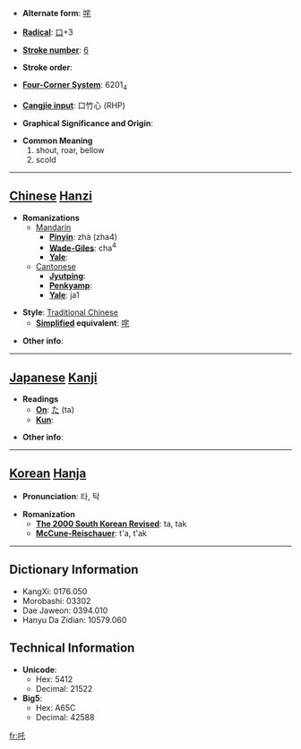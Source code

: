 * '''Alternate form''': [[咤]]

* '''[[Wiktionary:Chinese radical index| Radical]]''': [[Wiktionary:Chinese radical index 口|口]]+3

* '''[[Wiktionary:Chinese total strokes index|Stroke number]]''': [[Wiktionary:Chinese total strokes index 6|6]]

* '''Stroke order''': 

* '''[[Wiktionary:Chinese four corner index|Four-Corner System]]''': 6201<sub>4</sub>

* '''[[Wiktionary:Chinese Cangjie index|Cangjie input]]''': 口竹心 (RHP)

* '''Graphical Significance and Origin''': 

* '''Common Meaning'''
*#shout, roar, bellow
*# scold


----

== [[Chinese]] [[Hanzi]] ==

* '''Romanizations'''
** [[Mandarin]]
*** '''[[Pinyin]]''': zhà (zha4)
*** '''[[Wade-Giles]]''': cha<sup>4</sup>
*** '''[[Yale]]''': 
**[[Cantonese]]
***'''[[Jyutping]]''':
***'''[[Penkyamp]]''': 
***'''[[Yale]]''': ja1

* '''Style''': [[Traditional Chinese]] 
** '''[[Simplified Chinese|Simplified]] equivalent''': [[咤]]

* '''Other info''': 

----

== [[Japanese]] [[Kanji]] ==

* '''Readings'''
** '''[[On]]''': [[た]] (ta)
** '''[[Kun]]''': 

* '''Other info''':  

----

== [[Korean]] [[Hanja]] ==

* '''Pronunciation''': 타, 탁

* '''Romanization'''
** '''[[The 2000 South Korean Revised Romanization|The 2000 South Korean Revised]]''': ta, tak
** '''[[McCune-Reischauer]]''': t'a, t'ak

----

== Dictionary Information ==

* KangXi: 0176.050
* Morobashi: 03302
* Dae Jaweon: 0394.010
* Hanyu Da Zidian: 10579.060

== Technical Information ==

* '''Unicode''':
** Hex: 5412
** Decimal: 21522
* '''Big5''':
** Hex: A65C
** Decimal: 42588

[[fr:吒]]
